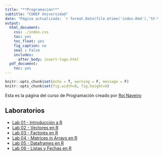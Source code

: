 ```yaml
---
title: "**Programación**"
subtitle: "CUNEF Universidad"
date: "Página actualizada: `r format.Date(file.mtime('index.Rmd'),'%Y-%m-%d')`"
output:
  html_document:
    css: ./index.css
    toc: yes
    toc_float: yes
    fig_caption: no
    seal : False
    includes:
      after_body: insert-logo.html
  pdf_document:
    toc: yes
---
```



<div class="title-logo"></div>

```r
knitr::opts_chunk$set(echo = T, warning = F, message = F)
knitr::opts_chunk$set(fig.width=8, fig.height=6) 
```


Esta es la página del curso de Programación creado por
[Roi Naveiro](http://roinaveiro.github.io)

  
## **Laboratorios**

  - [Lab 01 - Introducción a R](./labs/lab01/lab01.html)
  - [Lab 02 - Vectores en R](./labs/lab02/lab02.html)
  - [Lab 03 - Factores en R](./labs/lab03/lab03.html)
  - [Lab 04 - Matrices in Arrays en R](./labs/lab04/lab04.html)
  - [Lab 05 - Dataframes en R](./labs/lab05/lab05.html)
  - [Lab 06 - Listas y Fechas en R](./labs/lab06/lab06.html)
  
  